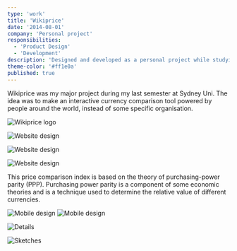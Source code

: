 ```yaml
---
type: 'work'
title: 'Wikiprice'
date: '2014-08-01'
company: 'Personal project'
responsibilities:
  - 'Product Design'
  - 'Development'
description: 'Designed and developed as a personal project while studying at Sydney University. Built the database using MySQL.'
theme-color: '#ff1e0a'
published: true
---
```



Wikiprice was my major project during my last semester at Sydney Uni. The idea was to make an interactive currency comparison tool powered by people around the world, instead of some specific organisation.

<ImageContainer maxSize={280} noShadow noBorder>

![Wikiprice logo](works-wikiprice-00.svg)

</ImageContainer>

<ImageContainer noCaption>

![Website design](works-wikiprice-01.png)

</ImageContainer>

<ImageContainer noCaption>

![Website design](works-wikiprice-02.png)

</ImageContainer>

<ImageContainer noCaption>

![Website design](works-wikiprice-03.png)

</ImageContainer>

This price comparison index is based on the theory of purchasing-power parity (PPP). Purchasing power parity is a component of some economic theories and is a technique used to determine the relative value of different currencies.

<ImageContainer grid={2} size="medium" noCaption>

![Mobile design](works-wikiprice-04.png)
![Mobile design](works-wikiprice-05.png)

</ImageContainer>

<ImageContainer size="medium" noShadow noBorder noCaption>

![Details](works-wikiprice-06.png)

</ImageContainer>

<ImageContainer noShadow noBorder>

![Sketches](works-wikiprice-07.jpg)

</ImageContainer>